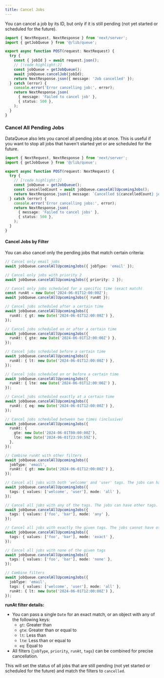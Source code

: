 ```yaml
---
title: Cancel Jobs
---
```


You can cancel a job by its ID, but only if it is still pending (not yet started or scheduled for the future).

```typescript title="@/app/api/cancel-job/route.ts"
import { NextRequest, NextResponse } from 'next/server';
import { getJobQueue } from '@/lib/queue';

export async function POST(request: NextRequest) {
  try {
    const { jobId } = await request.json();
    // [!code highlight:2]
    const jobQueue = getJobQueue();
    await jobQueue.cancelJob(jobId);
    return NextResponse.json({ message: 'Job cancelled' });
  } catch (error) {
    console.error('Error cancelling job:', error);
    return NextResponse.json(
      { message: 'Failed to cancel job' },
      { status: 500 },
    );
  }
}
```

### Cancel All Pending Jobs

DataQueue also lets you cancel all pending jobs at once. This is useful if you want to stop all jobs that haven't started yet or are scheduled for the future.

```typescript title="@/app/api/cancel-all-jobs/route.ts"
import { NextRequest, NextResponse } from 'next/server';
import { getJobQueue } from '@/lib/queue';

export async function POST(request: NextRequest) {
  try {
    // [!code highlight:2]
    const jobQueue = getJobQueue();
    const cancelledCount = await jobQueue.cancelAllUpcomingJobs();
    return NextResponse.json({ message: `Cancelled ${cancelledCount} jobs` });
  } catch (error) {
    console.error('Error cancelling jobs:', error);
    return NextResponse.json(
      { message: 'Failed to cancel jobs' },
      { status: 500 },
    );
  }
}
```

#### Cancel Jobs by Filter

You can also cancel only the pending jobs that match certain criteria:

```typescript
// Cancel only email jobs
await jobQueue.cancelAllUpcomingJobs({ jobType: 'email' });

// Cancel only jobs with priority 2
await jobQueue.cancelAllUpcomingJobs({ priority: 2 });

// Cancel only jobs scheduled for a specific time (exact match)
const runAt = new Date('2024-06-01T12:00:00Z');
await jobQueue.cancelAllUpcomingJobs({ runAt });

// Cancel jobs scheduled after a certain time
await jobQueue.cancelAllUpcomingJobs({
  runAt: { gt: new Date('2024-06-01T12:00:00Z') },
});

// Cancel jobs scheduled on or after a certain time
await jobQueue.cancelAllUpcomingJobs({
  runAt: { gte: new Date('2024-06-01T12:00:00Z') },
});

// Cancel jobs scheduled before a certain time
await jobQueue.cancelAllUpcomingJobs({
  runAt: { lt: new Date('2024-06-01T12:00:00Z') },
});

// Cancel jobs scheduled on or before a certain time
await jobQueue.cancelAllUpcomingJobs({
  runAt: { lte: new Date('2024-06-01T12:00:00Z') },
});

// Cancel jobs scheduled exactly at a certain time
await jobQueue.cancelAllUpcomingJobs({
  runAt: { eq: new Date('2024-06-01T12:00:00Z') },
});

// Cancel jobs scheduled between two times (inclusive)
await jobQueue.cancelAllUpcomingJobs({
  runAt: {
    gte: new Date('2024-06-01T00:00:00Z'),
    lte: new Date('2024-06-01T23:59:59Z'),
  },
});

// Combine runAt with other filters
await jobQueue.cancelAllUpcomingJobs({
  jobType: 'email',
  runAt: { gt: new Date('2024-06-01T12:00:00Z') },
});

// Cancel all jobs with both 'welcome' and 'user' tags. The jobs can have other tags.
await jobQueue.cancelAllUpcomingJobs({
  tags: { values: ['welcome', 'user'], mode: 'all' },
});

// Cancel all jobs with any of the tags. The jobs can have other tags.
await jobQueue.cancelAllUpcomingJobs({
  tags: { values: ['foo', 'bar'], mode: 'any' },
});

// Cancel all jobs with exactly the given tags. The jobs cannot have other tags.
await jobQueue.cancelAllUpcomingJobs({
  tags: { values: ['foo', 'bar'], mode: 'exact' },
});

// Cancel all jobs with none of the given tags
await jobQueue.cancelAllUpcomingJobs({
  tags: { values: ['foo', 'bar'], mode: 'none' },
});

// Combine filters
await jobQueue.cancelAllUpcomingJobs({
  jobType: 'email',
  tags: { values: ['welcome', 'user'], mode: 'all' },
  runAt: { lt: new Date('2024-06-01T12:00:00Z') },
});
```

**runAt filter details:**

- You can pass a single `Date` for an exact match, or an object with any of the following keys:
  - `gt`: Greater than
  - `gte`: Greater than or equal to
  - `lt`: Less than
  - `lte`: Less than or equal to
  - `eq`: Equal to
- All filters (`jobType`, `priority`, `runAt`, `tags`) can be combined for precise cancellation.

This will set the status of all jobs that are still pending (not yet started or scheduled for the future) and match the filters to `cancelled`.
